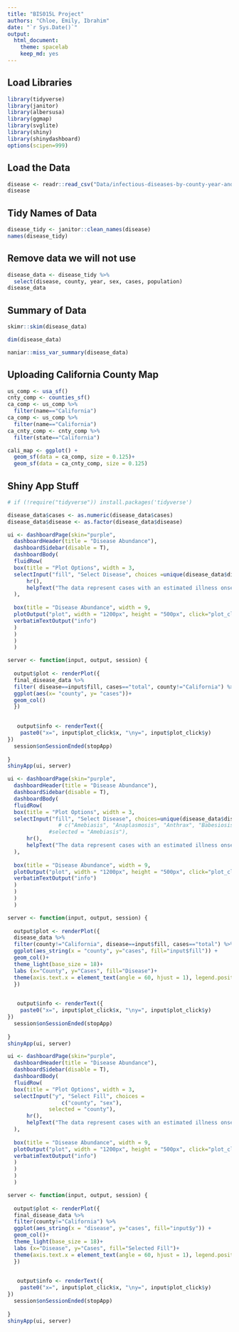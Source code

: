 ```yaml
---
title: "BIS015L Project"
authors: "Chloe, Emily, Ibrahim"
date: "`r Sys.Date()`"
output:
  html_document: 
    theme: spacelab
    keep_md: yes
---
```


## Load Libraries 

```r
library(tidyverse)
library(janitor)
library(albersusa)
library(ggmap)
library(svglite)
library(shiny)
library(shinydashboard)
options(scipen=999)
``` 

## Load the Data
```r
disease <- readr::read_csv("Data/infectious-diseases-by-county-year-and-sex 2.csv")
disease
```

## Tidy Names of Data
```r
disease_tidy <- janitor::clean_names(disease)
names(disease_tidy)
```

## Remove data we will not use
```r
disease_data <- disease_tidy %>% 
  select(disease, county, year, sex, cases, population)
disease_data
```

## Summary of Data

```r
skimr::skim(disease_data)
```

```r
dim(disease_data)
```

```r
naniar::miss_var_summary(disease_data)
```


## Uploading California County Map

```r
us_comp <- usa_sf()
cnty_comp <- counties_sf()
ca_comp <- us_comp %>% 
  filter(name=="California")
ca_comp <- us_comp %>% 
  filter(name=="California")
ca_cnty_comp <- cnty_comp %>% 
  filter(state=="California")
```


```r
cali_map <- ggplot() +
  geom_sf(data = ca_comp, size = 0.125)+
  geom_sf(data = ca_cnty_comp, size = 0.125)
```

## Shiny App Stuff

```r
# if (!require("tidyverse")) install.packages('tidyverse')
```

```r
disease_data$cases <- as.numeric(disease_data$cases) 
disease_data$disease <- as.factor(disease_data$disease) 
```

```r
ui <- dashboardPage(skin="purple",
  dashboardHeader(title = "Disease Abundance"),
  dashboardSidebar(disable = T),
  dashboardBody(
  fluidRow(
  box(title = "Plot Options", width = 3,
  selectInput("fill", "Select Disease", choices =unique(disease_data$disease)),
      hr(),
      helpText("The data represent cases with an estimated illness onset date from 2001 through the last year indicated from California Confidential Morbidity Reports and/or Laboratory Reports")
  ),
  
  box(title = "Disease Abundance", width = 9,
  plotOutput("plot", width = "1200px", height = "500px", click="plot_click"),
  verbatimTextOutput("info")
  ) 
  ) 
  )
  ) 

server <- function(input, output, session) { 
  
  output$plot <- renderPlot({
  final_disease_data %>% 
  filter( disease==input$fill, cases=="total", county!="California") %>% 
  ggplot(aes(x= "county", y= "cases"))+
  geom_col()
  })

  
   output$info <- renderText({
    paste0("x=", input$plot_click$x, "\ny=", input$plot_click$y)
})
  session$onSessionEnded(stopApp)
  
} 
shinyApp(ui, server)
```



```r
ui <- dashboardPage(skin="purple",
  dashboardHeader(title = "Disease Abundance"),
  dashboardSidebar(disable = T),
  dashboardBody(
  fluidRow(
  box(title = "Plot Options", width = 3,
  selectInput("fill", "Select Disease", choices=unique(disease_data$disease)),
                # c("Amebiasis", "Anaplasmosis", "Anthrax", "Babesiosis", "Botulism, Foodborne", "Botulism, Other", "Botulism, Wound", "Brucellosis", "Campylobacteriosis", "Chikungunya Virus Infection", "Cholera", "Ciguatera Fish Poisoning", "Coccidioidomycosis", "Creutzfeldt-Jakob Disease and other Transmissible Spongiform Encephalopathies", "Cryptosporidiosis", "Cyclosporiasis", "Cysticercosis or Taeniasis", "Dengue", "Domoic Acid Poisoning", "Ehrlichiosis", "Flavivirus Infection of Undetermined Species", "Giardiasis", "Hantavirus Infection", "Hemolytic Uremic Syndrome", "Hepatitis E", "acute infection", "Legionellosis", "Leprosy", "Leptospirosis", "Listeriosis", "Lyme Disease", "Malaria", "Paralytic Shellfish Poisoning", "Paratyphoid Fever","Plague, human", "Psittacosis", "Q Fever", "Rabies, human", "Relapsing Fever", "Salmonellosis", "Scombroid Fish Poisoning", "Shiga toxin-producing E. coli (STEC) with HUS", "Shiga toxin-producing E. coli (STEC) without HUS", "Shigellosis", "Spotted Fever Rickettsiosis", "Streptococcal Infection (cases in food and dairy workers)", "Trichinosis", "Tularemia", "Typhoid Fever, case", "Typhus Fever", "Vibrio Infection (non-Cholera)", "Yellow Fever", "Yersiniosis", "Zika Virus Infection"), 
             #selected = "Amebiasis"),
      hr(),
      helpText("The data represent cases with an estimated illness onset date from 2001 through the last year indicated from California Confidential Morbidity Reports and/or Laboratory Reports")
  ),
  
  box(title = "Disease Abundance", width = 9,
  plotOutput("plot", width = "1200px", height = "500px", click="plot_click"),
  verbatimTextOutput("info")
  ) 
  ) 
  )
  ) 

server <- function(input, output, session) { 
  
  output$plot <- renderPlot({
  disease_data %>% 
  filter(county!="California", disease==input$fill, cases=="total") %>% 
  ggplot(aes_string(x = "county", y="cases", fill="input$fill")) + 
  geom_col()+
  theme_light(base_size = 18)+
  labs (x="County", y="Cases", fill="Disease")+
  theme(axis.text.x = element_text(angle = 60, hjust = 1), legend.position="none")
  })

  
   output$info <- renderText({
    paste0("x=", input$plot_click$x, "\ny=", input$plot_click$y)
})
  session$onSessionEnded(stopApp)
  
} 
shinyApp(ui, server)
```

```r
ui <- dashboardPage(skin="purple",
  dashboardHeader(title = "Disease Abundance"),
  dashboardSidebar(disable = T),
  dashboardBody(
  fluidRow(
  box(title = "Plot Options", width = 3,
  selectInput("y", "Select Fill", choices = 
                 c("county", "sex"), 
             selected = "county"),
      hr(),
      helpText("The data represent cases with an estimated illness onset date from 2001 through the last year indicated from California Confidential Morbidity Reports and/or Laboratory Reports")
  ),
  
  box(title = "Disease Abundance", width = 9,
  plotOutput("plot", width = "1200px", height = "500px", click="plot_click"),
  verbatimTextOutput("info")
  ) 
  ) 
  )
  ) 

server <- function(input, output, session) { 
  
  output$plot <- renderPlot({
  final_disease_data %>% 
  filter(county!="California") %>% 
  ggplot(aes_string(x = "disease", y="cases", fill="input$y")) + 
  geom_col()+
  theme_light(base_size = 18)+
  labs (x="Disease", y="Cases", fill="Selected Fill")+
  theme(axis.text.x = element_text(angle = 60, hjust = 1), legend.position="none")
  })

  
   output$info <- renderText({
    paste0("x=", input$plot_click$x, "\ny=", input$plot_click$y)
})
  session$onSessionEnded(stopApp)
  
} 
shinyApp(ui, server)
```